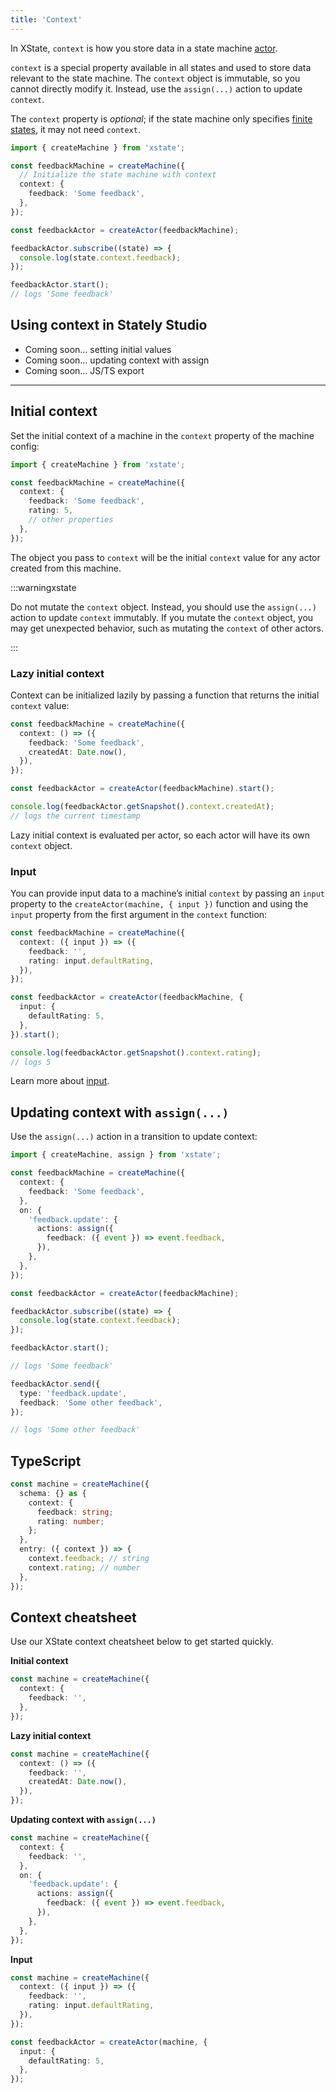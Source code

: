 ```yaml
---
title: 'Context'
---
```



In XState, `context` is how you store data in a state machine [actor](actors.mdx).

`context` is a special property available in all states and used to store data relevant to the state machine. The `context` object is immutable, so you cannot directly modify it. Instead, use the `assign(...)` action to update `context`.

The `context` property is _optional_; if the state machine only specifies [finite states](finite-states.mdx), it may not need `context`.

```ts
import { createMachine } from 'xstate';

const feedbackMachine = createMachine({
  // Initialize the state machine with context
  context: {
    feedback: 'Some feedback',
  },
});

const feedbackActor = createActor(feedbackMachine);

feedbackActor.subscribe((state) => {
  console.log(state.context.feedback);
});

feedbackActor.start();
// logs 'Some feedback'
```

<SkipDownLink
  text="Jump to learning more about context in XState"
  link="#initial-context"
/>

## Using context in Stately Studio

- Coming soon… setting initial values
- Coming soon… updating context with assign
- Coming soon… JS/TS export

---

## Initial context

Set the initial context of a machine in the `context` property of the machine config:

```ts
import { createMachine } from 'xstate';

const feedbackMachine = createMachine({
  context: {
    feedback: 'Some feedback',
    rating: 5,
    // other properties
  },
});
```

The object you pass to `context` will be the initial `context` value for any actor created from this machine.

:::warningxstate

Do not mutate the `context` object. Instead, you should use the `assign(...)` action to update `context` immutably. If you mutate the `context` object, you may get unexpected behavior, such as mutating the `context` of other actors.

:::

### Lazy initial context

Context can be initialized lazily by passing a function that returns the initial `context` value:

```ts
const feedbackMachine = createMachine({
  context: () => ({
    feedback: 'Some feedback',
    createdAt: Date.now(),
  }),
});

const feedbackActor = createActor(feedbackMachine).start();

console.log(feedbackActor.getSnapshot().context.createdAt);
// logs the current timestamp
```

Lazy initial context is evaluated per actor, so each actor will have its own `context` object.

### Input

You can provide input data to a machine’s initial `context` by passing an `input` property to the `createActor(machine, { input })` function and using the `input` property from the first argument in the `context` function:

```ts
const feedbackMachine = createMachine({
  context: ({ input }) => ({
    feedback: '',
    rating: input.defaultRating,
  }),
});

const feedbackActor = createActor(feedbackMachine, {
  input: {
    defaultRating: 5,
  },
}).start();

console.log(feedbackActor.getSnapshot().context.rating);
// logs 5
```

Learn more about [input](input.mdx).

## Updating context with `assign(...)`

Use the `assign(...)` action in a transition to update context:

```ts
import { createMachine, assign } from 'xstate';

const feedbackMachine = createMachine({
  context: {
    feedback: 'Some feedback',
  },
  on: {
    'feedback.update': {
      actions: assign({
        feedback: ({ event }) => event.feedback,
      }),
    },
  },
});

const feedbackActor = createActor(feedbackMachine);

feedbackActor.subscribe((state) => {
  console.log(state.context.feedback);
});

feedbackActor.start();

// logs 'Some feedback'

feedbackActor.send({
  type: 'feedback.update',
  feedback: 'Some other feedback',
});

// logs 'Some other feedback'
```

## TypeScript

```ts
const machine = createMachine({
  schema: {} as {
    context: {
      feedback: string;
      rating: number;
    };
  },
  entry: ({ context }) => {
    context.feedback; // string
    context.rating; // number
  },
});
```

## Context cheatsheet

Use our XState context cheatsheet below to get started quickly.

**Initial context**

```ts
const machine = createMachine({
  context: {
    feedback: '',
  },
});
```

**Lazy initial context**

```ts
const machine = createMachine({
  context: () => ({
    feedback: '',
    createdAt: Date.now(),
  }),
});
```

**Updating context with `assign(...)`**

```ts
const machine = createMachine({
  context: {
    feedback: '',
  },
  on: {
    'feedback.update': {
      actions: assign({
        feedback: ({ event }) => event.feedback,
      }),
    },
  },
});
```

**Input**

```ts
const machine = createMachine({
  context: ({ input }) => ({
    feedback: '',
    rating: input.defaultRating,
  }),
});

const feedbackActor = createActor(machine, {
  input: {
    defaultRating: 5,
  },
});
```
